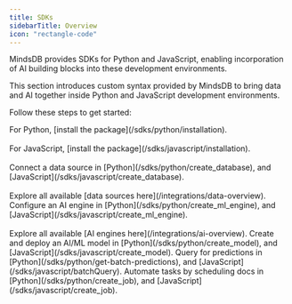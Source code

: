```yaml
---
title: SDKs
sidebarTitle: Overview
icon: "rectangle-code"
---
```


MindsDB provides SDKs for Python and JavaScript, enabling incorporation of AI building blocks into these development environments.

This section introduces custom syntax provided by MindsDB to bring data and AI together inside Python and JavaScript development environments.

Follow these steps to get started:

<Steps>
  <Step title="Set up the development environment">
    For Python, [install the package](/sdks/python/installation).<br></br>
    For JavaScript, [install the package](/sdks/javascript/installation).<br></br>
  </Step>
  <Step title="Connect a data source">
    Connect a data source in [Python](/sdks/python/create_database), and [JavaScript](/sdks/javascript/create_database).<br></br>
    Explore all available [data sources here](/integrations/data-overview).
  </Step>
  <Step title="Configure an AI engine">
    Configure an AI engine in [Python](/sdks/python/create_ml_engine), and [JavaScript](/sdks/javascript/create_ml_engine).<br></br>
    Explore all available [AI engines here](/integrations/ai-overview).
  </Step>
  <Step title="Create and deploy an AI/ML model">
    Create and deploy an AI/ML model in [Python](/sdks/python/create_model), and [JavaScript](/sdks/javascript/create_model).
  </Step>
  <Step title="Query for predictions">
    Query for predictions in [Python](/sdks/python/get-batch-predictions), and [JavaScript](/sdks/javascript/batchQuery).
  </Step>
  <Step title="Automate customized workflows">
    Automate tasks by scheduling docs in [Python](/sdks/python/create_job), and [JavaScript](/sdks/javascript/create_job).
  </Step>
</Steps>
